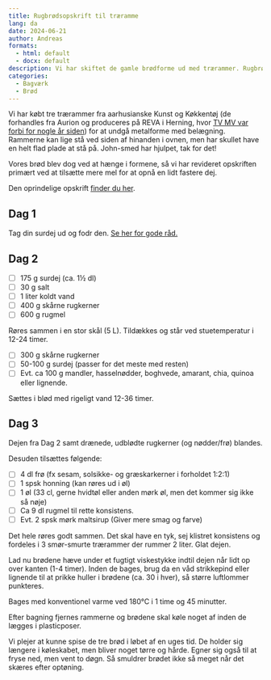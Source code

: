 ```yaml
---
title: Rugbrødsopskrift til træramme
lang: da
date: 2024-06-21
author: Andreas
formats: 
  - html: default
  - docx: default
description: Vi har skiftet de gamle brødforme ud med trærammer. Rugbrødsopskriften er let revideret. Det er blevet en vane, så det virker!
categories: 
  - Bagværk
  - Brød
---
```


Vi har købt tre trærammer fra aarhusianske Kunst og Køkkentøj (de forhandles fra Aurion og produceres på REVA i Herning, hvor [TV MV var forbi for nogle år siden](https://www.tvmidtvest.dk/fast-arbejde/fast-arbejde-fra-reva)) for at undgå metalforme med belægning. Rammerne kan lige stå ved siden af hinanden i ovnen, men har skullet have en helt flad plade at stå på. John-smed har hjulpet, tak for det!

Vores brød blev dog ved at hænge i formene, så vi har revideret opskriften primært ved at tilsætte mere mel for at opnå en lidt fastere dej.

Den oprindelige opskrift [finder du her](https://fam.gdamsbo.dk/food/rugbrød.html).

## Dag 1

Tag din surdej ud og fodr den. [Se her for gode råd.](https://fam.gdamsbo.dk/food/surdej.html)

## Dag 2

- [ ] 175 g surdej (ca. 1½ dl)
- [ ] 30 g salt
- [ ] 1 liter koldt vand
- [ ] 400 g skårne rugkerner
- [ ] 600 g rugmel

Røres sammen i en stor skål (5 L). Tildækkes og står ved stuetemperatur i 12-24 timer.

- [ ] 300 g skårne rugkerner
- [ ] 50-100 g surdej (passer for det meste med resten)
- [ ] Evt. ca 100 g mandler, hasselnødder, boghvede, amarant, chia, quinoa eller lignende.

Sættes i blød med rigeligt vand 12-36 timer.

## Dag 3

Dejen fra Dag 2 samt drænede, udblødte rugkerner (og nødder/frø) blandes.

Desuden tilsættes følgende:

- [ ] 4 dl frø (fx sesam, solsikke- og græskarkerner i forholdet 1:2:1)
- [ ] 1 spsk honning (kan røres ud i øl)
- [ ] 1 øl (33 cl, gerne hvidtøl eller anden mørk øl, men det kommer sig ikke så nøje)
- [ ] Ca 9 dl rugmel til rette konsistens.
- [ ] Evt. 2 spsk mørk maltsirup (Giver mere smag og farve)

Det hele røres godt sammen. Det skal have en tyk, sej klistret konsistens og fordeles i 3 smør-smurte trærammer der rummer 2 liter. Glat dejen.

Lad nu brødene hæve under et fugtigt viskestykke indtil dejen når lidt op over kanten (1-4 timer). Inden de bages, brug da en våd strikkepind eller lignende til at prikke huller i brødene (ca. 30 i hver), så større luftlommer punkteres.

Bages med konventionel varme ved 180°C i 1 time og 45 minutter.

Efter bagning fjernes rammerne og brødene skal køle noget af inden de lægges i plasticposer.

Vi plejer at kunne spise de tre brød i løbet af en uges tid. De holder sig længere i køleskabet, men bliver noget tørre og hårde. Egner sig også til at fryse ned, men vent to døgn. Så smuldrer brødet ikke så meget når det skæres efter optøning.
